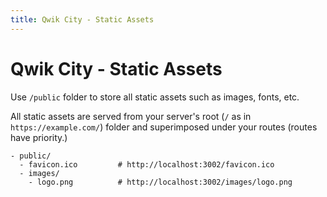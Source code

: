 ```yaml
---
title: Qwik City - Static Assets
---
```


# Qwik City - Static Assets


Use `/public` folder to store all static assets such as images, fonts, etc.

All static assets are served from your server's root (`/` as in `https://example.com/`) folder and superimposed under your routes (routes have priority.)

```
- public/
  - favicon.ico         # http://localhost:3002/favicon.ico
  - images/
    - logo.png          # http://localhost:3002/images/logo.png
```